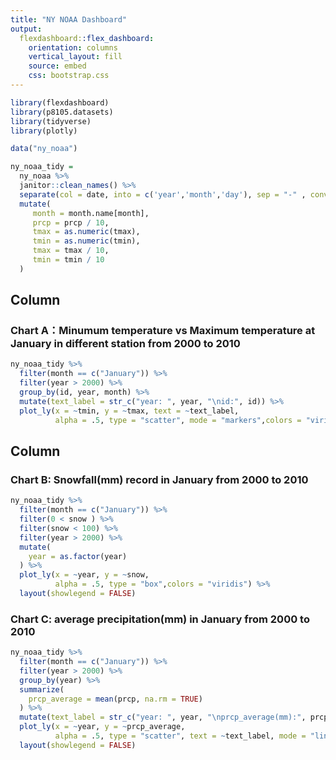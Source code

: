 ```yaml
---
title: "NY NOAA Dashboard"
output: 
  flexdashboard::flex_dashboard:
    orientation: columns
    vertical_layout: fill
    source: embed
    css: bootstrap.css
---
```


```r
library(flexdashboard)
library(p8105.datasets)
library(tidyverse)
library(plotly)
```

```r
data("ny_noaa")

ny_noaa_tidy =
  ny_noaa %>% 
  janitor::clean_names() %>% 
  separate(col = date, into = c('year','month','day'), sep = "-" , convert = TRUE) %>% 
  mutate(
     month = month.name[month],
     prcp = prcp / 10,
     tmax = as.numeric(tmax),
     tmin = as.numeric(tmin),
     tmax = tmax / 10,
     tmin = tmin / 10
  ) 
```
Column {data-width=650}
-----------------------------------------------------------------------

### Chart A：Minumum temperature vs Maximum temperature at January in different station from 2000 to 2010

```r
ny_noaa_tidy %>% 
  filter(month == c("January")) %>% 
  filter(year > 2000) %>%
  group_by(id, year, month) %>%
  mutate(text_label = str_c("year: ", year, "\nid:", id)) %>% 
  plot_ly(x = ~tmin, y = ~tmax, text = ~text_label,
          alpha = .5, type = "scatter", mode = "markers",colors = "viridis")
```

Column {data-width=350}
-----------------------------------------------------------------------

### Chart B: Snowfall(mm) record in January from 2000 to 2010

```r
ny_noaa_tidy %>% 
  filter(month == c("January")) %>% 
  filter(0 < snow ) %>% 
  filter(snow < 100) %>%
  filter(year > 2000) %>% 
  mutate(
    year = as.factor(year)
  ) %>% 
  plot_ly(x = ~year, y = ~snow, 
          alpha = .5, type = "box",colors = "viridis") %>% 
  layout(showlegend = FALSE)
```

### Chart C: average precipitation(mm) in January from 2000 to 2010

```r
ny_noaa_tidy %>% 
  filter(month == c("January")) %>% 
  filter(year > 2000) %>% 
  group_by(year) %>% 
  summarize(
    prcp_average = mean(prcp, na.rm = TRUE)
  ) %>% 
  mutate(text_label = str_c("year: ", year, "\nprcp_average(mm):", prcp_average)) %>% 
  plot_ly(x = ~year, y = ~prcp_average, 
          alpha = .5, type = "scatter", text = ~text_label, mode = "lines",colors = "viridis") %>% 
  layout(showlegend = FALSE)
```

